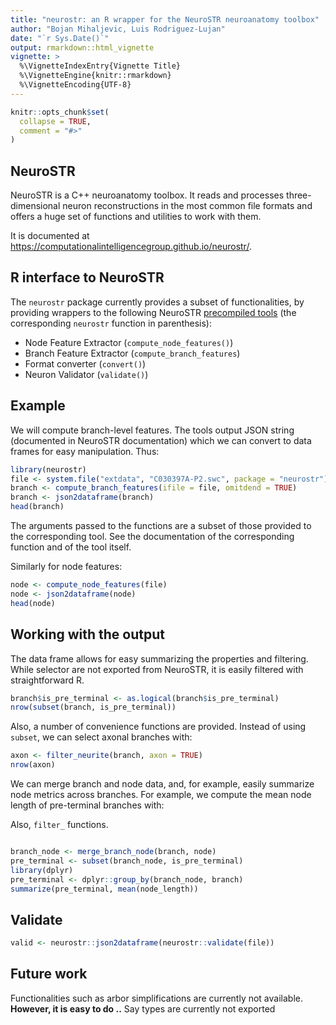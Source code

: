 ```yaml
---
title: "neurostr: an R wrapper for the NeuroSTR neuroanatomy toolbox"
author: "Bojan Mihaljevic, Luis Rodriguez-Lujan"
date: "`r Sys.Date()`"
output: rmarkdown::html_vignette
vignette: >
  %\VignetteIndexEntry{Vignette Title}
  %\VignetteEngine{knitr::rmarkdown}
  %\VignetteEncoding{UTF-8}
---
```


```r
knitr::opts_chunk$set(
  collapse = TRUE,
  comment = "#>"
)
```

## NeuroSTR 
NeuroSTR is a C++ neuroanatomy toolbox. It reads and processes three-dimensional neuron reconstructions in the most common file formats and offers a huge set of functions and utilities to work with them.  

It is documented at <https://computationalintelligencegroup.github.io/neurostr/>. 

## R interface to NeuroSTR   
The `neurostr` package currently provides a subset of functionalities, by providing wrappers to the following NeuroSTR [precompiled tools ](<https://computationalintelligencegroup.github.io/neurostr/doc/tools.html>) (the corresponding `neurostr` function in parenthesis):  

- Node Feature Extractor (`compute_node_features()`) 
- Branch Feature Extractor (`compute_branch_features`)
- Format converter (`convert()`)
- Neuron Validator  (`validate()`) 


## Example 
We will compute branch-level features. The tools output JSON string (documented in NeuroSTR documentation) which we can convert to data frames for easy manipulation. Thus: 

```r
library(neurostr)  
file <- system.file("extdata", "C030397A-P2.swc", package = "neurostr") 
branch <- compute_branch_features(ifile = file, omitdend = TRUE)
branch <- json2dataframe(branch)
head(branch)
```

The arguments passed to the functions are a subset of those provided to the corresponding tool. See the documentation of the corresponding function and of the tool itself.  

Similarly for node features:
```r
node <- compute_node_features(file)
node <- json2dataframe(node)
head(node)
```

## Working with the output 
The data frame allows for easy summarizing the properties and filtering. While selector are not exported from NeuroSTR, it is easily filtered with straightforward R. 

```r
branch$is_pre_terminal <- as.logical(branch$is_pre_terminal)
nrow(subset(branch, is_pre_terminal)) 
```

Also, a number of convenience functions are provided. Instead of using `subset`, we can select axonal branches with: 
```r
axon <- filter_neurite(branch, axon = TRUE)
nrow(axon)
```


We can merge branch and node data, and, for example, easily summarize node metrics across branches. For example, we compute the mean node length of pre-terminal branches with: 

Also, `filter_` functions.

```r
```  
```r
branch_node <- merge_branch_node(branch, node)
pre_terminal <- subset(branch_node, is_pre_terminal)
library(dplyr)
pre_terminal <- dplyr::group_by(branch_node, branch)
summarize(pre_terminal, mean(node_length))
```

## Validate
```r
valid <- neurostr::json2dataframe(neurostr::validate(file))
```


## Future work  
Functionalities such as arbor simplifications are currently not available. **However, it is easy to do ..**  Say types are currently not exported 
